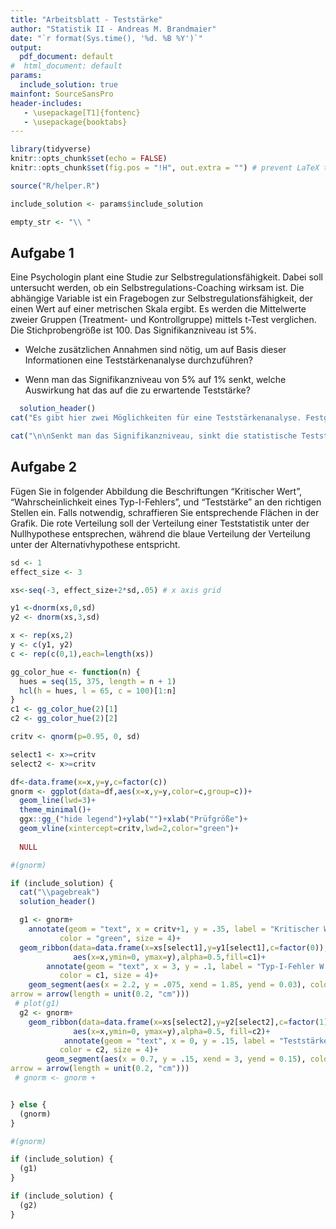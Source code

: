 ```yaml
---
title: "Arbeitsblatt - Teststärke"
author: "Statistik II - Andreas M. Brandmaier"
date: "`r format(Sys.time(), '%d. %B %Y')`"
output:
  pdf_document: default
#  html_document: default
params:
  include_solution: true
mainfont: SourceSansPro
header-includes:
   - \usepackage[T1]{fontenc}
   - \usepackage{booktabs}
---
```


```r
library(tidyverse)
knitr::opts_chunk$set(echo = FALSE)
knitr::opts_chunk$set(fig.pos = "!H", out.extra = "") # prevent LaTeX tables from floating

source("R/helper.R")

include_solution <- params$include_solution

empty_str <- "\\ "
```

## Aufgabe 1

Eine Psychologin plant eine Studie zur Selbstregulationsfähigkeit. Dabei soll untersucht werden, ob ein Selbstregulations-Coaching wirksam ist. Die abhängige Variable ist ein Fragebogen zur Selbstregulationsfähigkeit, der einen Wert auf einer metrischen Skala ergibt. Es werden die Mittelwerte zweier Gruppen (Treatment- und Kontrollgruppe) mittels t-Test verglichen. Die Stichprobengröße ist 100. Das Signifikanzniveau ist 5%. 

- Welche zusätzlichen Annahmen sind nötig, um auf Basis dieser Informationen eine Teststärkenanalyse durchzuführen?

- Wenn man das Signifikanzniveau von 5% auf 1% senkt, welche Auswirkung hat das auf die zu erwartende Teststärke?

```r
  solution_header()
cat("Es gibt hier zwei Möglichkeiten für eine Teststärkenanalyse. Festgelegt sind bei der Studie das Signifikanzniveau und die Stichprobengröße. Damit verbleiben zwei freie Größen, nämlich die Effektgröße und die Teststärke. Entweder kann man durch Festlegung einer angenommenen Effektstärke die Teststärke schätzen (sog. a-priori Teststärkenanalyse) oder man kann durch Festlegung der Stichprobengröße die detektierbare Effektgröße schätzen (sog. Sensitivitätsanalyse).")

cat("\n\nSenkt man das Signifikanzniveau, sinkt die statistische Teststärke. Senkt man im Beispiel das Signifikanzniveau auf 1%, sinkt dadurch die Wahrscheinlichkeit eines Alpha-Fehlers, allerdings wird der Test strenger, d.h. die statistische Teststärke sinkt.")
```

## Aufgabe 2

Fügen Sie in folgender Abbildung die Beschriftungen "Kritischer Wert", "Wahrscheinlichkeit eines Typ-I-Fehlers", und "Teststärke" an den richtigen Stellen ein. Falls notwendig, schraffieren Sie entsprechende Flächen in der Grafik. Die rote Verteilung soll der Verteilung einer Teststatistik unter der Nullhypothese entsprechen, während die blaue Verteilung der Verteilung unter der Alternativhypothese entspricht.

```r

sd <- 1
effect_size <- 3

xs<-seq(-3, effect_size+2*sd,.05) # x axis grid

y1 <-dnorm(xs,0,sd) 
y2 <- dnorm(xs,3,sd)

x <- rep(xs,2)
y <- c(y1, y2)
c <- rep(c(0,1),each=length(xs))

gg_color_hue <- function(n) {
  hues = seq(15, 375, length = n + 1)
  hcl(h = hues, l = 65, c = 100)[1:n]
}
c1 <- gg_color_hue(2)[1]
c2 <- gg_color_hue(2)[2]

critv <- qnorm(p=0.95, 0, sd)

select1 <- x>=critv
select2 <- x>=critv

df<-data.frame(x=x,y=y,c=factor(c))
gnorm <- ggplot(data=df,aes(x=x,y=y,color=c,group=c))+
  geom_line(lwd=3)+
  theme_minimal()+
  ggx::gg_("hide legend")+ylab("")+xlab("Prüfgröße")+
  geom_vline(xintercept=critv,lwd=2,color="green")+
 
  NULL

#(gnorm)
```

```r
if (include_solution) {
  cat("\\pagebreak")
  solution_header()

  g1 <- gnorm+
    annotate(geom = "text", x = critv+1, y = .35, label = "Kritischer Wert", 
           color = "green", size = 4)+
  geom_ribbon(data=data.frame(x=xs[select1],y=y1[select1],c=factor(0)),
              aes(x=x,ymin=0, ymax=y),alpha=0.5,fill=c1)+
        annotate(geom = "text", x = 3, y = .1, label = "Typ-I-Fehler W'keit", 
           color = c1, size = 4)+
    geom_segment(aes(x = 2.2, y = .075, xend = 1.85, yend = 0.03), color=c1,
arrow = arrow(length = unit(0.2, "cm")))
 # plot(g1)
  g2 <- gnorm+
    geom_ribbon(data=data.frame(x=xs[select2],y=y2[select2],c=factor(1)),
              aes(x=x,ymin=0, ymax=y),alpha=0.5, fill=c2)+
            annotate(geom = "text", x = 0, y = .15, label = "Teststärke", 
           color = c2, size = 4)+
        geom_segment(aes(x = 0.7, y = .15, xend = 3, yend = 0.15), color=c2,
arrow = arrow(length = unit(0.2, "cm")))
 # gnorm <- gnorm + 


} else {
  (gnorm)
}

#(gnorm)
```

```r
if (include_solution) {
  (g1)
}
```
```r
if (include_solution) {
  (g2)
}
```